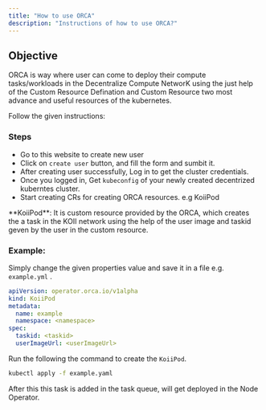 ```yaml
---
title: "How to use ORCA"
description: "Instructions of how to use ORCA?"
---
```



## Objective

ORCA is way where user can come to deploy their compute tasks/workloads in the Decentralize Compute NetworK using the just help of the Custom Resource Defination and Custom Resource two most advance and useful resources of the kubernetes.

Follow the given instructions:

### Steps
* Go to this website to create new user
* Click on `create user` button, and fill the form and sumbit it.
* After creating user successfully, Log in to get the cluster credentials.
* Once you logged in, Get `kubeconfig` of your newly created decentrized kuberntes cluster.
* Start creating CRs for creating ORCA resources. e.g KoiiPod 
<Info>
    **KoiiPod**: It is custom resource provided by the ORCA, which creates the a task in the KOII network using the help of the user image and taskid geven by the user in the custom resource.
</Info>


### Example:
Simply change the given properties value and save it in a file e.g. `example.yml` .

```yaml YAML
apiVersion: operator.orca.io/v1alpha
kind: KoiiPod
metadata:
  name: example
  namespace: <namespace>
spec:
  taskid: <taskid>
  userImageUrl: <userImageUrl>
```

Run the following the command to create the `KoiiPod`.
```bash Terminal
kubectl apply -f example.yaml
```

After this this task is added in the task queue, will get deployed in the Node Operator.
  
